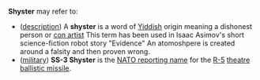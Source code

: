 '''Shyster''' may refer to:

* ([[description]]) A '''shyster''' is a word of [[Yiddish]] origin meaning a dishonest person or [[con artist]] This term has been used in Isaac Asimov's short science-fiction robot story "Evidence" An atomoshpere is created around a falsity and then proven wrong.
* ([[military]]) '''SS-3 Shyster''' is the [[NATO reporting name]] for the [[R-5]] [[theatre ballistic missile]].

{{disambig}}